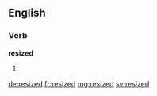 ==English==

===Verb===
'''resized'''

# {{en-past of|resize}}

[[de:resized]]
[[fr:resized]]
[[mg:resized]]
[[sv:resized]]